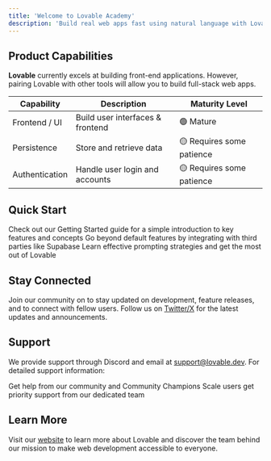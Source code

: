 ```yaml
---
title: 'Welcome to Lovable Academy'
description: 'Build real web apps fast using natural language with Lovable'
---
```




## Product Capabilities

**Lovable** currently excels at building front-end applications. However, pairing Lovable with other tools will allow you to build full-stack web apps.

| Capability     | Description                      | Maturity Level            |
| -------------- | -------------------------------- | ------------------------- |
| Frontend / UI  | Build user interfaces & frontend | 🟢 Mature                 |
| Persistence    | Store and retrieve data          | 🟡 Requires some patience |
| Authentication | Handle user login and accounts   | 🟡 Requires some patience |

## Quick Start

<CardGroup cols={1}>
  <Card title="Getting Started" icon="book" href="https://docs.lovable.dev/user-guides/quickstart-tutorial">
    Check out our Getting Started guide for a simple introduction to key features and concepts
  </Card>

  <Card title="Integrations" icon="link" href="/integrations">
    Go beyond default features by integrating with third parties like Supabase
  </Card>

  <Card title="Tips and Tricks" icon="lightbulb" href="/tips-tricks">
    Learn effective prompting strategies and get the most out of Lovable
  </Card>
</CardGroup>

## Stay Connected

Join our community on <DiscordLink /> to stay updated on development, feature releases, and to connect with fellow users. Follow us on [Twitter/X](https://twitter.com/Lovable_dev) for the latest updates and announcements.

## Support

We provide support through Discord and email at [support@lovable.dev](mailto:support@lovable.dev). For detailed support information:

<CardGroup cols={2}>
  <Card title="Community Support" icon="discord" href={discordInviteLink}>
    Get help from our community and Community Champions
  </Card>

  <Card title="Priority Support" icon="envelope" href="mailto:support@lovable.dev">
    Scale users get priority support from our dedicated team
  </Card>
</CardGroup>

## Learn More

Visit our [website](https://lovable.dev) to learn more about Lovable and discover the team behind our mission to make web development accessible to everyone.
